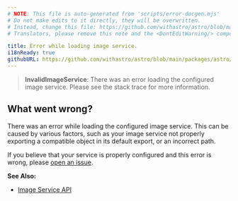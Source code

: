 ```yaml
---
# NOTE: This file is auto-generated from 'scripts/error-docgen.mjs'
# Do not make edits to it directly, they will be overwritten.
# Instead, change this file: https://github.com/withastro/astro/blob/main/packages/astro/src/core/errors/errors-data.ts
# Translators, please remove this note and the <DontEditWarning/> component.

title: Error while loading image service.
i18nReady: true
githubURL: https://github.com/withastro/astro/blob/main/packages/astro/src/core/errors/errors-data.ts
---
```


<DontEditWarning />


> **InvalidImageService**: There was an error loading the configured image service. Please see the stack trace for more information.
## What went wrong?
There was an error while loading the configured image service. This can be caused by various factors, such as your image service not properly exporting a compatible object in its default export, or an incorrect path.

If you believe that your service is properly configured and this error is wrong, please [open an issue](https://astro.build/issues/).

**See Also:**
-  [Image Service API](/en/reference/image-service-reference/)


